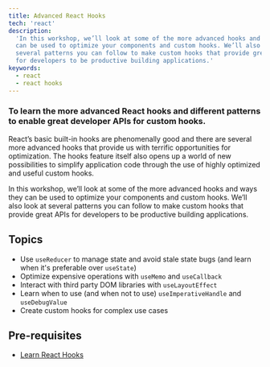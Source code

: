 ```yaml
---
title: Advanced React Hooks
tech: 'react'
description:
  'In this workshop, we’ll look at some of the more advanced hooks and ways they
  can be used to optimize your components and custom hooks. We’ll also look at
  several patterns you can follow to make custom hooks that provide great APIs
  for developers to be productive building applications.'
keywords:
  - react
  - react hooks
---
```


### To learn the more advanced React hooks and different patterns to enable great developer APIs for custom hooks.

React’s basic built-in hooks are phenomenally good and there are several more
advanced hooks that provide us with terrific opportunities for optimization. The
hooks feature itself also opens up a world of new possibilities to simplify
application code through the use of highly optimized and useful custom hooks.

In this workshop, we’ll look at some of the more advanced hooks and ways they
can be used to optimize your components and custom hooks. We’ll also look at
several patterns you can follow to make custom hooks that provide great APIs for
developers to be productive building applications.

## Topics

- Use `useReducer` to manage state and avoid stale state bugs (and learn when
  it's preferable over `useState`)
- Optimize expensive operations with `useMemo` and `useCallback`
- Interact with third party DOM libraries with `useLayoutEffect`
- Learn when to use (and when not to use) `useImperativeHandle` and
  `useDebugValue`
- Create custom hooks for complex use cases

## Pre-requisites

- [Learn React Hooks](/workshops/hooks)
